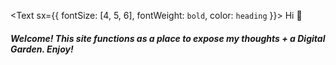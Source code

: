 <Text sx={{ fontSize: [4, 5, 6], fontWeight: `bold`, color: `heading` }}>
  Hi 👋
</Text>

##### Welcome! This site functions as a place to expose my thoughts + a Digital Garden. Enjoy!
